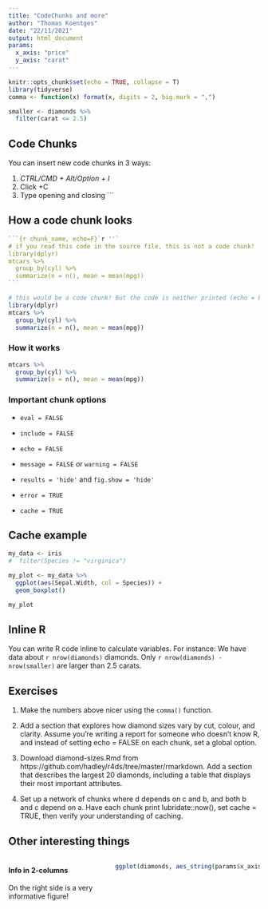 ```yaml
---
title: "CodeChunks and more"
author: "Thomas Koentges"
date: "22/11/2021"
output: html_document
params:
  x_axis: "price"
  y_axis: "carat"
---
```


```r
knitr::opts_chunk$set(echo = TRUE, collapse = T)
library(tidyverse)
comma <- function(x) format(x, digits = 2, big.mark = ",")

smaller <- diamonds %>% 
  filter(carat <= 2.5)
```

## Code Chunks

You can insert new code chunks in 3 ways:

1. *CTRL/CMD + Alt/Option + I*
2. Click +C
3. Type opening and closing ```

## How a code chunk looks

````r
```{r chunk_name, echo=F}`r ''`
# if you read this code in the source file, this is not a code chunk!
library(dplyr)
mtcars %>% 
  group_by(cyl) %>% 
  summarize(n = n(), mean = mean(mpg))
```
````

```r
# this would be a code chunk! But the code is neither printed (echo = F) nor executed (eval = F)
library(dplyr)
mtcars %>% 
  group_by(cyl) %>% 
  summarize(n = n(), mean = mean(mpg))
```

### How it works

```r
mtcars %>% 
  group_by(cyl) %>% 
  summarize(n = n(), mean = mean(mpg))
```


### Important chunk options

- `eval = FALSE`

- `include = FALSE`

- `echo = FALSE`

- `message = FALSE` or `warning = FALSE`

- `results = 'hide'` and `fig.show = 'hide'`

- `error = TRUE` 

- `cache = TRUE`

## Cache example

```r
my_data <- iris 
#  filter(Species != "virginica")
```

```r
my_plot <- my_data %>%
  ggplot(aes(Sepal.Width, col = Species)) +
  geom_boxplot()
```

```r
my_plot
```

## Inline R

You can write R code inline to calculate variables. For instance: We have data about `r nrow(diamonds)` diamonds. Only `r nrow(diamonds) - nrow(smaller)` are larger than 2.5 carats. 

## Exercises

1. Make the numbers above nicer using the `comma()` function.

2. Add a section that explores how diamond sizes vary by cut, colour, and clarity. Assume you’re writing a report for someone who doesn’t know R, and instead of setting echo = FALSE on each chunk, set a global option.

3. Download diamond-sizes.Rmd from https://github.com/hadley/r4ds/tree/master/rmarkdown. Add a section that describes the largest 20 diamonds, including a table that displays their most important attributes.

4. Set up a network of chunks where d depends on c and b, and both b and c depend on a. Have each chunk print lubridate::now(), set cache = TRUE, then verify your understanding of caching.

## Other interesting things

:::: {.columns}
::: {.column width="40%"}

#### Info in 2-columns

On the right side is a very informative figure!

:::
::: {.column width="60%"}

```r
ggplot(diamonds, aes_string(params$x_axis, params$y_axis)) + geom_point()
```


:::
::::
